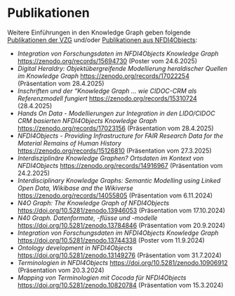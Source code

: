 # Publikationen {#sec-pubs}

Weitere Einführungen in den Knowledge Graph geben folgende [Publikationen der VZG](https://zenodo.org/communities/vzg/records) und/oder [Publikationen aus NFDI4Objects](https://zenodo.org/communities/nfdi4objects/records):


- *Integration von Forschungsdaten im NFDI4Objects Knowledge Graph*
  <https://zenodo.org/records/15694730>
  (Poster vom 24.6.2025) 
- *Digital Heraldry: Objektübergreifende Modellierung heraldischer Quellen im Knowledge Graph*
  <https://zenodo.org/records/17022254>
  (Präsentation vom 28.4.2025)
- *Inschriften und der "Knowledge Graph … wie CIDOC-CRM als Referenzmodell fungiert*
  <https://zenodo.org/records/15310724>
  (28.4.2025)
- *Hands On Data - Modellierungen zur Integration in den LIDO/CIDOC CRM basierten NFDI4Objects Knowledge Graph*
  <https://zenodo.org/records/17023156>
  (Präsentation vom 28.4.2025)
- *NFDI4Objects - Providing Infrastructure for FAIR Research Data for the Material Remains of Human History*
  <https://zenodo.org/records/15126810>
  (Präsentation vom 27.3.2025)
- *Interdisziplinäre Knowledge Graphen? Ortsdaten im Kontext von NFDI4Objects*
  <https://zenodo.org/records/14916967>
  (Präsentation vom 24.2.2025)
- *Interdisciplinary Knowledge Graphs: Semantic Modelling using Linked Open Data, Wikibase and the Wikiverse*
  <https://zenodo.org/records/14055805>
  (Präsentation vom 6.11.2024)
- *N4O Graph: The Knowledge Graph of NFDI4Objects*
  <https://doi.org/10.5281/zenodo.13946053>
  (Präsentation vom 17.10.2024)
- *N40 Graph. Datenformate, -flüsse und -modelle*
   <https://doi.org/10.5281/zenodo.13784846>
  (Präsentation vom 20.9.2024)
- *Integration von Forschungsdaten im NFDI4Objects Knowledge Graph*
  <https://doi.org/10.5281/zenodo.13744338>
  (Poster vom 11.9.2024)
- *Ontology development in NFDI4Objects*
  <https://doi.org/10.5281/zenodo.13149276>
  (Präsentation vom 31.7.2024)
- *Terminologien in NFDI4Objects*
  <https://doi.org/10.5281/zenodo.10906912>
  (Präsentation vom 20.3.2024)
- *Mapping von Terminologien mit Cocoda für NFDI4Objects*
  <https://doi.org/10.5281/zenodo.10820784>
  (Präsentation vom 15.3.2024)

